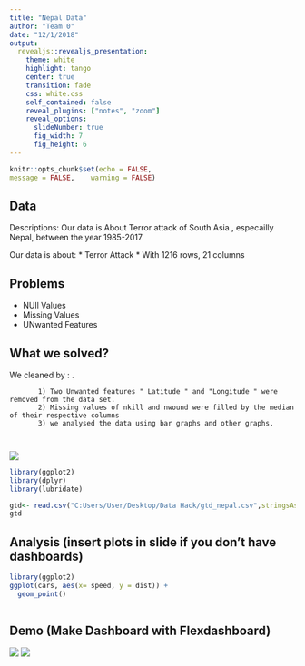 ```yaml
---
title: "Nepal Data"
author: "Team 0"
date: "12/1/2018"
output: 
  revealjs::revealjs_presentation:
    theme: white
    highlight: tango
    center: true
    transition: fade
    css: white.css
    self_contained: false
    reveal_plugins: ["notes", "zoom"]
    reveal_options:
      slideNumber: true
      fig_width: 7
      fig_height: 6
---
```


```r
knitr::opts_chunk$set(echo = FALSE,
message = FALSE,	warning = FALSE)
```


## Data 

Descriptions:
Our data is About Terror attack of South Asia , especailly Nepal, between the year 1985-2017

Our data is about:
* Terror Attack
* With 1216 rows, 21 columns

## Problems

* NUll Values
* Missing Values
* UNwanted Features

## What we solved?
   We cleaned by : .
   
   
   
   
   
           1) Two Unwanted features " Latitude " and "Longitude " were removed from the data set.
           2) Missing values of nkill and nwound were filled by the median of their respective columns
           3) we analysed the data using bar graphs and other graphs.
           
          

![](rugnepal.png)

<!-- <img src="rugnepal.png" name="image of rugnepal"/> -->


```r
library(ggplot2)
library(dplyr)
library(lubridate)
```





```r
gtd<- read.csv("C:Users/User/Desktop/Data Hack/gtd_nepal.csv",stringsAsFactors = FALSE)
gtd
```



## Analysis (insert plots in slide if you don't have dashboards)

```r
library(ggplot2)
ggplot(cars, aes(x= speed, y = dist)) +
  geom_point()
  
```

## Demo (Make Dashboard with Flexdashboard)

<img src="flexdashboard.png"/>
<img src="1.png"/>





<!-- 
<script type="text/javascript">
window.addEventListener("mousedown", handleClick, false);
window.addEventListener("contextmenu", function(e) { e.preventDefault(); }, false);

function handleClick(e) {
	e.preventDefault();
	if(e.button === 0) Reveal.next(); 
	if(e.button === 2) Reveal.prev(); 
}
</script>



-->





